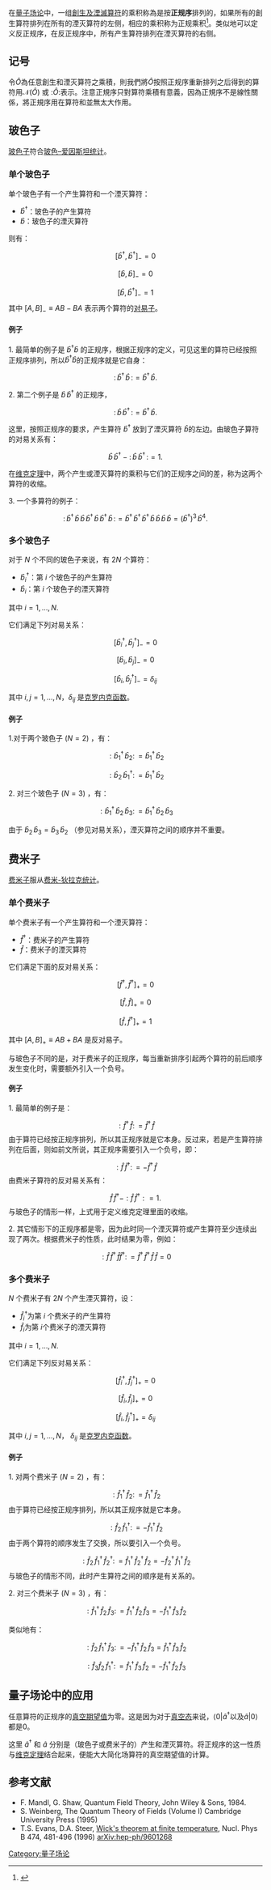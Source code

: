 {{NoteTA|G1=物理學}}{{cleanup-jargon|time=2015-07-04T03:03:22+00:00}}
在[[量子场论|量子场论]]中，一组[[創生及湮滅算符|創生及湮滅算符]]的乘积称為是按'''正规序'''排列的，如果所有的創生算符排列在所有的湮灭算符的左侧，相应的乘积称为正规乘积<ref>{{cite book|title=凝聚态量子理论|author=尹道乐，尹澜|isbn=9787301161609|chapter=2}}</ref>。类似地可以定义反正规序，在反正规序中，所有产生算符排列在湮灭算符的右侧。

== 记号 ==
令<math>\hat{O}</math>為任意創生和湮灭算符之乘積，則我們將<math>\hat{O}</math>按照正规序重新排列之后得到的算符用<math>\mathcal{N}(\hat{O})</math> 或 <math>\mathopen{:} \hat{O} \mathclose{:}</math>表示。注意正規序只對算符乘積有意義，因為正規序不是線性關係，將正規序用在算符和並無太大作用。

== 玻色子 ==
[[玻色子|玻色子]]符合[[玻色–爱因斯坦统计|玻色–爱因斯坦统计]]。

=== 单个玻色子 ===
单个玻色子有一个产生算符和一个湮灭算符：
* <math>\hat{b}^\dagger</math>：玻色子的产生算符
* <math>\hat{b}</math>：玻色子的湮灭算符
则有：
:<math>\left[\hat{b}^\dagger, \hat{b}^\dagger \right]_- = 0</math>
:<math>\left[\hat{b}, \hat{b} \right]_- = 0</math>
:<math>\left[\hat{b}, \hat{b}^\dagger \right]_- = 1</math>
其中 <math>\left[ A, B \right]_- \equiv AB - BA</math> 表示两个算符的[[交換子|对易子]]。

==== 例子 ====
1. 最简单的例子是 <math>\hat{b}^\dagger \hat{b}</math> 的正规序，根据正规序的定义，可见这里的算符已经按照正规序排列，所以<math> \hat{b}^\dagger \hat{b} </math>的正规序就是它自身：
:<math> {:\,}\hat{b}^\dagger \, \hat{b}{\,:} = \hat{b}^\dagger \, \hat{b}. </math>

2. 第二个例子是 <math>\hat{b} \, \hat{b}^\dagger </math> 的正规序，
:<math> {:\,}\hat{b} \, \hat{b}^\dagger{\,:} = \hat{b}^\dagger \, \hat{b}. </math>

这里，按照正规序的要求，产生算符 <math>\hat{b}^\dagger</math> 放到了湮灭算符 <math>\hat{b}</math>的左边。由玻色子算符的对易关系有：
:<math> \hat{b} \, \hat{b}^\dagger -  {:\,}\hat{b} \, \hat{b}^\dagger{\,:} = 1.</math>

在[[维克定理|维克定理]]中，两个产生或湮灭算符的乘积与它们的正规序之间的差，称为这两个算符的收缩。

3. 一个多算符的例子：
:<math> {:\,}\hat{b}^\dagger \, \hat{b} \, \hat{b} \, \hat{b}^\dagger \, \hat{b} \, \hat{b}^\dagger \, \hat{b}{\,:} = \hat{b}^\dagger \, \hat{b}^\dagger \, \hat{b}^\dagger \, \hat{b} \, \hat{b} \, \hat{b} \, \hat{b} = (\hat{b}^\dagger)^3 \, \hat{b}^4.</math>

=== 多个玻色子 ===
对于 <math>N</math> 个不同的玻色子来说，有 <math>2 N</math> 个算符：
* <math>\hat{b}_i^\dagger</math>：第 <math>i</math> 个玻色子的产生算符
* <math>\hat{b}_i</math>：第 <math>i</math> 个玻色子的湮灭算符
其中 <math>i = 1,\ldots,N</math>.

它们满足下列对易关系：
:<math>\left[\hat{b}_i^\dagger, \hat{b}_j^\dagger \right]_- = 0 </math>
:<math>\left[\hat{b}_i, \hat{b}_j \right]_- = 0 </math>
:<math>\left[\hat{b}_i, \hat{b}_j^\dagger \right]_- = \delta_{ij} </math>

其中 <math>i,j = 1,\ldots,N</math>，<math>\delta_{ij}</math> 是[[克罗内克函数|克罗内克函数]]。

==== 例子 ====
1.对于两个玻色子 (<math>N=2</math>) ，有：
:<math> : \hat{b}_1^\dagger \,\hat{b}_2 : \,= \hat{b}_1^\dagger \,\hat{b}_2 </math>
:<math> : \hat{b}_2 \, \hat{b}_1^\dagger  : \,= \hat{b}_1^\dagger \,\hat{b}_2 </math>

2. 对三个玻色子 (<math>N=3</math>) ，有：
:<math> : \hat{b}_1^\dagger \,\hat{b}_2 \,\hat{b}_3 : \,= \hat{b}_1^\dagger \,\hat{b}_2 \,\hat{b}_3</math>

由于 <math>\hat{b}_2 \,\hat{b}_3 = \hat{b}_3 \,\hat{b}_2</math> （参见对易关系），湮灭算符之间的顺序并不重要。

== 费米子 ==
[[费米子|费米子]]服从[[费米-狄拉克统计|费米-狄拉克统计]]。

=== 单个费米子 ===
单个费米子有一个产生算符和一个湮灭算符：
* <math>\hat{f}^\dagger</math>：费米子的产生算符
* <math>\hat{f}</math>：费米子的湮灭算符
它们满足下面的反对易关系：
:<math>\left[\hat{f}^\dagger, \hat{f}^\dagger \right]_+ = 0</math>
:<math>\left[\hat{f}, \hat{f} \right]_+ = 0</math>
:<math>\left[\hat{f}, \hat{f}^\dagger \right]_+ = 1</math>

其中 <math>\left[A, B \right]_+ \equiv AB + BA</math> 是反对易子。

与玻色子不同的是，对于费米子的正规序，每当重新排序引起两个算符的前后顺序发生变化时，需要额外引入一个负号。

==== 例子 ====
1. 最简单的例子是：
:<math> : \hat{f}^\dagger \, \hat{f} : \,= \hat{f}^\dagger \, \hat{f} </math>
由于算符已经按正规序排列，所以其正规序就是它本身。反过来，若是产生算符排列在后面，则如前文所说，其正规序需要引入一个负号，即：
:<math> : \hat{f} \, \hat{f}^\dagger : \,= -\hat{f}^\dagger \, \hat{f} </math>
由费米子算符的反对易关系有：
:<math> \hat{f} \, \hat{f}^\dagger -  : \hat{f} \, \hat{f}^\dagger : = 1.</math>
与玻色子的情形一样，上式用于定义维克定理里面的收缩。

2. 其它情形下的正规序都是零，因为此时同一个湮灭算符或产生算符至少连续出现了两次。根据费米子的性质，此时结果为零，例如：
:<math> : \hat{f}\,\hat{f}^\dagger \, \hat{f} \hat{f}^\dagger  : \,= \hat{f}^\dagger \,\hat{f}^\dagger \,\hat{f}\,\hat{f} = 0 </math>

=== 多个费米子 ===
<math>N</math> 个费米子有 <math>2 N</math> 个产生湮灭算符，设：
* <math>\hat{f}_i^\dagger</math>为第 <math>i</math> 个费米子的产生算符
* <math>\hat{f}_i</math>为第 <math>i</math>个费米子的湮灭算符
其中 <math>i = 1,\ldots,N</math>.

它们满足下列反对易关系：
:<math>\left[\hat{f}_i^\dagger, \hat{f}_j^\dagger \right]_+ = 0 </math>
:<math>\left[\hat{f}_i, \hat{f}_j \right]_+ = 0 </math>
:<math>\left[\hat{f}_i, \hat{f}_j^\dagger \right]_+ = \delta_{ij} </math>

其中 <math>i,j = 1,\ldots,N</math>， <math>\delta_{ij}</math> 是[[克罗内克函数|克罗内克函数]]。

==== 例子 ====
1. 对两个费米子 (<math>N=2</math>) ，有：
:<math> : \hat{f}_1^\dagger \,\hat{f}_2 : \,= \hat{f}_1^\dagger \,\hat{f}_2 </math>
由于算符已经按正规序排列，所以其正规序就是它本身。
:<math> : \hat{f}_2 \, \hat{f}_1^\dagger  : \,= -\hat{f}_1^\dagger \,\hat{f}_2 </math>
由于两个算符的顺序发生了交换，所以要引入一个负号。
:<math> : \hat{f}_2 \, \hat{f}_1^\dagger \, \hat{f}^\dagger_2  : \,= \hat{f}_1^\dagger \, \hat{f}_2^\dagger \,\hat{f}_2 = -\hat{f}_2^\dagger \, \hat{f}_1^\dagger \,\hat{f}_2  </math>
与玻色子的情形不同，此时产生算符之间的顺序是有关系的。

2. 对三个费米子 (<math>N=3</math>) ，有：
:<math> : \hat{f}_1^\dagger \, \hat{f}_2 \, \hat{f}_3 : \,= \hat{f}_1^\dagger \,\hat{f}_2 \,\hat{f}_3 = -\hat{f}_1^\dagger \,\hat{f}_3 \,\hat{f}_2</math>

类似地有：
:<math> : \hat{f}_2 \, \hat{f}_1^\dagger \, \hat{f}_3  : \,= -\hat{f}_1^\dagger \,\hat{f}_2 \, \hat{f}_3 = \hat{f}_1^\dagger \,\hat{f}_3 \, \hat{f}_2</math>
:<math> : \hat{f}_3 \hat{f}_2 \, \hat{f}_1^\dagger  : \,= \hat{f}_1^\dagger \,\hat{f}_3 \, \hat{f}_2 = -\hat{f}_1^\dagger \,\hat{f}_2 \, \hat{f}_3 </math>

== 量子场论中的应用 ==
任意算符的正规序的[[真空期望值|真空期望值]]为零。这是因为对于[[真空态|真空态]]来说，<math>\langle 0 | \hat{a}^\dagger</math>以及<math> \hat{a} |0\rangle</math>都是0。

这里 <math>\hat{a}^\dagger</math> 和 <math>\hat{a}</math> 分别是（玻色子或费米子的）产生和湮灭算符。将正规序的这一性质与[[维克定理|维克定理]]结合起来，便能大大简化场算符的真空期望值的计算。

== 参考文献 ==
{{reflist}}
* F. Mandl, G. Shaw, Quantum Field Theory, John Wiley & Sons, 1984.
* S. Weinberg, The Quantum Theory of Fields (Volume I) Cambridge University Press (1995)
* T.S. Evans, D.A. Steer, [[arxiv:hep-ph/9601268|Wick's theorem at finite temperature]], Nucl. Phys B 474, 481-496 (1996) [[arxiv:hep-ph/9601268|arXiv:hep-ph/9601268]]

[[Category:量子场论|Category:量子场论]]